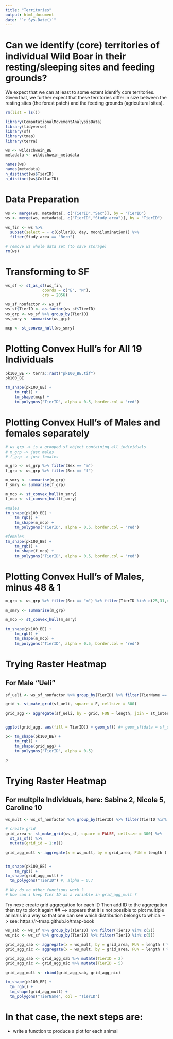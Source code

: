 ```yaml
---
title: "Territories"
output: html_document
date: "`r Sys.Date()`"
---
```


# Can we identify (core) territories of individual Wild Boar in their resting/sleeping sites and feeding grounds?

We expect that we can at least to some extent identify core territories. Given that, we further expect that these territories differ in size between the resting sites (the forest patch) and the feeding grounds (agricultural sites).


```r
rm(list = ls())
```

```r
library(ComputationalMovementAnalysisData)
library(tidyverse)
library(sf)
library(tmap)
library(terra)

```

```r
ws <- wildschwein_BE
metadata <- wildschwein_metadata
```

```r
names(ws)
names(metadata)
n_distinct(ws$TierID)
n_distinct(ws$CollarID)
```
# Data Preparation
```r
ws <- merge(ws, metadata[, c("TierID","Sex")], by = "TierID")
ws <- merge(ws, metadata[, c("TierID","Study_area")], by = "TierID")
  
ws_fin <- ws %>% 
  subset(select = - c(CollarID, day, moonilumination)) %>% 
  filter(Study_area == "Bern")
```

```r
# remove ws whole data set (to save storage)
rm(ws)

```



# Transforming to SF
```r
ws_sf <- st_as_sf(ws_fin,
                coords = c("E", "N"), 
                crs = 2056)
```

```r
ws_sf_nonfactor <- ws_sf
ws_sf$TierID <- as.factor(ws_sf$TierID)
ws_grp <- ws_sf %>% group_by(TierID)
ws_smry <- summarise(ws_grp)

mcp <- st_convex_hull(ws_smry)

```




# Plotting Convex Hull's for All 19 Individuals
```r
pk100_BE <- terra::rast("pk100_BE.tif")
pk100_BE
```

```r
tm_shape(pk100_BE) + 
    tm_rgb() +
    tm_shape(mcp) +
    tm_polygons("TierID", alpha = 0.5, border.col = "red")

```



# Plotting Convex Hull's of Males and females separately
```r
# ws_grp -> is a grouped sf object containing all individuals
# m_grp -> just males
# f_grp -> just females

m_grp <- ws_grp %>% filter(Sex == "m")
f_grp <- ws_grp %>% filter(Sex == "f")

m_smry <- summarise(m_grp)
f_smry <- summarise(f_grp)

m_mcp <- st_convex_hull(m_smry)
f_mcp <- st_convex_hull(f_smry)
```


```r
#males
tm_shape(pk100_BE) + 
    tm_rgb() +
    tm_shape(m_mcp) +
    tm_polygons("TierID", alpha = 0.5, border.col = "red")
```


```r
#females
tm_shape(pk100_BE) + 
    tm_rgb() +
    tm_shape(f_mcp) +
    tm_polygons("TierID", alpha = 0.5, border.col = "red")
```


# Plotting Convex Hull's of Males, minus 48 & 1
```r
m_grp <- ws_grp %>% filter(Sex == "m") %>% filter(TierID %in% c(25,31,40,97))

m_smry <- summarise(m_grp)

m_mcp <- st_convex_hull(m_smry)

tm_shape(pk100_BE) + 
    tm_rgb() +
    tm_shape(m_mcp) +
    tm_polygons("TierID", alpha = 0.5, border.col = "red")
```


# Trying Raster Heatmap 
## For Male "Ueli"

```r
sf_ueli <- ws_sf_nonfactor %>% group_by(TierID) %>% filter(TierName == "Ueli")

```


```r

grid <- st_make_grid(sf_ueli, square = F, cellsize = 300)

grid_agg <- aggregate(sf_ueli, by = grid, FUN = length, join = st_intersects) %>% select(TierID)


ggplot(grid_agg, aes(fill = TierID)) + geom_sf() #+ geom_sf(data = sf_ueli, inherit.aes = FALSE)

p<- tm_shape(pk100_BE) + 
    tm_rgb() +
    tm_shape(grid_agg) +
    tm_polygons("TierID", alpha = 0.5)
```
```r
p
```


# Trying Raster Heatmap 
## For multpile Individuals, here: Sabine 2, Nicole 5, Caroline 10
```r
ws_mult <- ws_sf_nonfactor %>% group_by(TierID) %>% filter(TierID %in% c(2,5,10))
```


```r
# create grid
grid_area <- st_make_grid(ws_sf, square = FALSE, cellsize = 300) %>% 
  st_as_sf() %>% 
  mutate(grid_id = 1:n())

grid_agg_mult <- aggregate(x = ws_mult, by = grid_area, FUN = length ) %>% select(TierID)


tm_shape(pk100_BE) + 
    tm_rgb() +
tm_shape(grid_agg_mult) +
  tm_polygons("TierID") #, alpha = 0.7

# Why do no other functions work ?
# how can i keep Tier ID as a variable in grid_agg_mult ?
```

Try next: 
create grid aggregation for each ID
Then add ID to the aggregation
then try to plot it again
## --> appears that it is not possible to plot multiple animals in a way so that one can see which distribution belongs to which.
--> see: https://r-tmap.github.io/tmap-book


```r
ws_sab <- ws_sf %>% group_by(TierID) %>% filter(TierID %in% c(2))
ws_nic <- ws_sf %>% group_by(TierID) %>% filter(TierID %in% c(5))

grid_agg_sab <- aggregate(x = ws_mult, by = grid_area, FUN = length ) %>% select(TierName) 
grid_agg_nic <- aggregate(x = ws_mult, by = grid_area, FUN = length ) %>% select(TierName)

grid_agg_sab <- grid_agg_sab %>% mutate(TierID = 2)
grid_agg_nic <- grid_agg_nic %>% mutate(TierID = 5)

grid_agg_mult <- rbind(grid_agg_sab, grid_agg_nic)
```


```r
tm_shape(pk100_BE) + 
  tm_rgb() +
  tm_shape(grid_agg_mult) +
  tm_polygons("TierName", col = "TierID")

```
# In that case, the next steps are:
- write a function to produce a plot for each animal


























